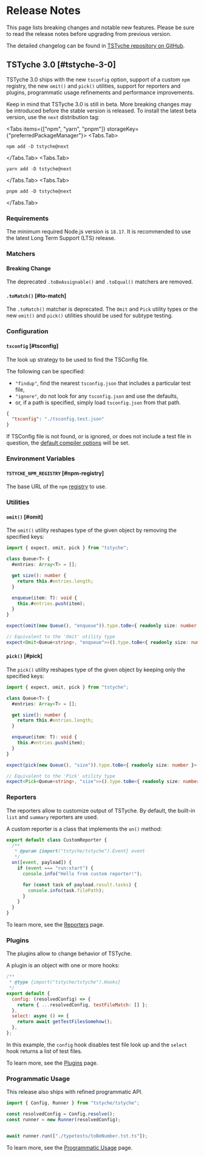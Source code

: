 
# Release Notes

This page lists breaking changes and notable new features. Please be sure to read the release notes before upgrading from previous version.

<Note>

The detailed changelog can be found in [TSTyche repository on GitHub](https://github.com/tstyche/tstyche/blob/main/RELEASES.md).

</Note>

## TSTyche 3.0  [#tstyche-3-0]

TSTyche 3.0 ships with the new `tsconfig` option, support of a custom `npm` registry, the new `omit()` and `pick()` utilities, support for reporters and plugins, programmatic usage refinements and performance improvements.

<Warning>

Keep in mind that TSTyche 3.0 is still in beta. More breaking changes may be introduced before the stable version is released. To install the latest beta version, use the `next` distribution tag:

<Tabs items={["npm", "yarn", "pnpm"]} storageKey={"preferredPackageManager"}>
<Tabs.Tab>

```shell
npm add -D tstyche@next
```

</Tabs.Tab>
<Tabs.Tab>

```shell
yarn add -D tstyche@next
```

</Tabs.Tab>
<Tabs.Tab>

```shell
pnpm add -D tstyche@next
```

</Tabs.Tab>
</Tabs>

</Warning>

### Requirements

The minimum required Node.js version is `18.17`. It is recommended to use the latest Long Term Support (LTS) release.

### Matchers

#### Breaking Change

The deprecated `.toBeAssignable()` and `.toEqual()` matchers are removed.

#### `.toMatch()` [#to-match]

The `.toMatch()` matcher is deprecated. The `Omit` and `Pick` utility types or the new `omit()` and `pick()` utilities should be used for subtype testing.

### Configuration

#### `tsconfig` [#tsconfig]

The look up strategy to be used to find the TSConfig file.

The following can be specified:

- `"findup"`, find the nearest `tsconfig.json` that includes a particular test file,
- `"ignore"`, do not look for any `tsconfig.json` and use the defaults,
- or, if a path is specified, simply load `tsconfig.json` from that path.

```json
{
  "tsconfig": "./tsconfig.test.json"
}
```

If  TSConfig file is not found, or is ignored, or does not include a test file in question, the [default compiler options](../guide/javascript-project.mdx#default-compiler-options) will be set.

### Environment Variables

#### `TSTYCHE_NPM_REGISTRY` [#npm-registry]

The base URL of the `npm` [registry](https://docs.npmjs.com/cli/using-npm/registry) to use.

### Utilities

#### `omit()` [#omit]

The `omit()` utility reshapes type of the given object by removing the specified keys:

```ts
import { expect, omit, pick } from "tstyche";

class Queue<T> {
  #entries: Array<T> = [];

  get size(): number {
    return this.#entries.length;
  }

  enqueue(item: T): void {
    this.#entries.push(item);
  }
}

expect(omit(new Queue(), "enqueue")).type.toBe<{ readonly size: number }>();

// Equivalent to the 'Omit' utility type
expect<Omit<Queue<string>, "enqueue">>().type.toBe<{ readonly size: number }>();
```

#### `pick()` [#pick]

The `pick()` utility reshapes type of the given object by keeping only the specified keys:

```ts
import { expect, omit, pick } from "tstyche";

class Queue<T> {
  #entries: Array<T> = [];

  get size(): number {
    return this.#entries.length;
  }

  enqueue(item: T): void {
    this.#entries.push(item);
  }
}

expect(pick(new Queue(), "size")).type.toBe<{ readonly size: number }>();

// Equivalent to the 'Pick' utility type
expect<Pick<Queue<string>, "size">>().type.toBe<{ readonly size: number }>();
```

### Reporters

The reporters allow to customize output of TSTyche. By default, the built-in `list` and `summary` reporters are used.

A custom reporter is a class that implements the `on()` method:

```js
export default class CustomReporter {
  /**
   * @param {import("tstyche/tstyche").Event} event
   */
  on([event, payload]) {
    if (event === "run:start") {
      console.info("Hello from custom reporter!");

      for (const task of payload.result.tasks) {
        console.info(task.filePath);
      }
    }
  }
}
```

To learn more, see the [Reporters](../guide/reporters.mdx) page.

### Plugins

The plugins allow to change behavior of TSTyche.

A plugin is an object with one or more hooks:

```js
/**
 * @type {import("tstyche/tstyche").Hooks}
 */
export default {
  config: (resolvedConfig) => {
    return { ...resolvedConfig, testFileMatch: [] };
  },
  select: async () => {
    return await getTestFilesSomehow();
  },
};
```

In this example, the `config` hook disables test file look up and the `select` hook returns a list of test files.

To learn more, see the [Plugins](../guide/plugins.mdx) page.

### Programmatic Usage

This release also ships with refined programmatic API.

```js
import { Config, Runner } from "tstyche/tstyche";

const resolvedConfig = Config.resolve();
const runner = new Runner(resolvedConfig);


await runner.run(["./typetests/toBeNumber.tst.ts"]);
```

To learn more, see the [Programmatic Usage](../guide/programmatic-usage.mdx) page.
